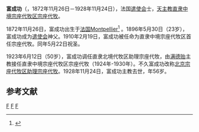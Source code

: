 {{Refimprove|time=2018-10-13T04:14:39+00:00}}
{{Infobox Christian leader
|type=bishop
| name   = 富成功<br />{{lang|fr|Joseph-Sylvain-Marius Fabrègues}}
| birth_date  = 1872年11月26日
| birth_place = {{FRA}}Montpellier
| death_date  = {{death date and age|1928|11|24|1872|11|26}}
| death_place = {{ROC-1912}}[[北京|北京]]
| title  = [[天主教保定教区|天主教直隶中境宗座代牧区宗座代牧]]<br />[[天主教北京總教區|北京宗座代牧区助理宗座代牧]]
}}

'''富成功'''（{{lang-fr|Joseph-Sylvain-Marius Fabrègues, C.M.}}，1872年11月26日－1928年11月24日），法国[[遣使会|遣使会]]士，[[天主教保定教区|天主教直隶中境宗座代牧区宗座代牧]]。

1872年11月26日，富成功出生于[[法国|法国]]Montpellier<ref>{{Cite web |url=http://www.catholic-hierarchy.org/bishop/bfabrege.html |title=Bishop Joseph-Sylvain-Marius Fabrègues, C.M. |access-date=2007-10-10 |archive-date=2020-10-31 |archive-url=https://web.archive.org/web/20201031004022/http://www.catholic-hierarchy.org/bishop/bfabrege.html |dead-url=no }}</ref> 。1896年5月30日（23岁），富成功成为[[遣使会|遣使会]]神父。1910年2月19日，富成功被任命为直隶中境宗座代牧区首任宗座代牧。同年5月22日祝圣。

1923年6月12日（50岁），富成功调任直隶北境代牧区助理宗座代牧，由[[满德贻|满德贻]]主教接任直隶中境宗座代牧区宗座代牧（1924年-1930年）。不久富成功改称[[天主教北京總教區|北京宗座代牧区助理宗座代牧]]。1928年11月24日，富成功主教去世，年56岁。

==参考文献==
{{reflist}}

[[Category:1872年出生|F]]
[[Category:1928年逝世|F]]
[[Category:在华天主教传教士|F]]